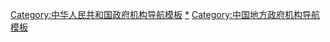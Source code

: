 [[Category:中华人民共和国政府机构导航模板|Category:中华人民共和国政府机构导航模板]]
[[Category:中华人民共和国地方政府机构|*]]
[[Category:中国地方政府机构导航模板|Category:中国地方政府机构导航模板]]